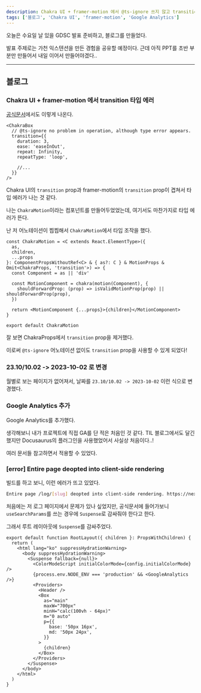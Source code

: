 ```yaml
---
description: Chakra UI + framer-motion 에서 @ts-ignore 쓰지 않고 transition prop 사용하기
tags: ['블로그', 'Chakra UI', 'framer-motion', 'Google Analytics']
---
```


오늘은 수요일 날 있을 GDSC 발표 준비하고, 블로그를 만들었다.

발표 주제로는 가천 익스텐션을 만든 경험을 공유할 예정이다. 근데 아직 PPT를 초반 부분만 만들어서 내일 이어서 만들어야겠다..

---

## 블로그

### Chakra UI + framer-motion 에서 transition 타입 에러

[공식문서](https://chakra-ui.com/getting-started/with-framer)에서도 이렇게 나온다.

```tsx
<ChakraBox
  // @ts-ignore no problem in operation, although type error appears.
  transition={{
    duration: 3,
    ease: 'easeInOut',
    repeat: Infinity,
    repeatType: 'loop',

    //...
  }}
/>
```

Chakra UI의 `transition` prop과 framer-motion의 `transition` prop이 겹쳐서 타입 에러가 나는 것 같다.

나는 `ChakraMotion`이라는 컴포넌트를 만들어두었었는데, 여기서도 마찬가지로 타입 에러가 뜬다.

난 저 어노테이션이 찝찝해서 `ChakraMotion`에서 타입 조작을 했다.

```tsx {5}
const ChakraMotion = <C extends React.ElementType>({
  as,
  children,
  ...props
}: ComponentPropsWithoutRef<C> & { as?: C } & MotionProps & Omit<ChakraProps, 'transition'>) => {
  const Component = as || 'div'

  const MotionComponent = chakra(motion(Component), {
    shouldForwardProp: (prop) => isValidMotionProp(prop) || shouldForwardProp(prop),
  })

  return <MotionComponent {...props}>{children}</MotionComponent>
}

export default ChakraMotion
```

잘 보면 ChakraProps에서 `transition` prop을 제거했다.

이로써 `@ts-ignore` 어노테이션 없이도 `transition` prop을 사용할 수 있게 되었다!

### 23.10/10.02 -> 2023-10-02 로 변경

월별로 보는 페이지가 없어져서, 날짜를 `23.10/10.02 -> 2023-10-02` 이런 식으로 변경했다.

### Google Analytics 추가

Google Analytics를 추가했다.

생각해보니 내가 프로젝트에 직접 GA를 단 적은 처음인 것 같다. TIL 블로그에서도 달긴 했지만 Docusaurus의 플러그인을 사용했었어서 사실상 처음이다..!

여러 문서들 참고하면서 적용할 수 있었다.

### [error] Entire page deopted into client-side rendering

빌드를 하고 보니, 이런 에러가 뜨고 있었다.

```bash
Entire page /log/[slug] deopted into client-side rendering. https://nextjs.org/docs/messages/deopted-into-client-rendering /log/[slug]
```

처음에는 저 로그 페이지에서 문제가 있나 싶었지만, 공식문서에 들어가보니 `useSearchParams`를 쓰는 경우에 `Suspense`로 감싸줘야 한다고 한다.

그래서 루트 레이아웃에 `Suspense`를 감싸주었다.

```tsx {5, 23}
export default function RootLayout({ children }: PropsWithChildren) {
  return (
    <html lang="ko" suppressHydrationWarning>
      <body suppressHydrationWarning>
        <Suspense fallback={null}>
          <ColorModeScript initialColorMode={config.initialColorMode} />
          {process.env.NODE_ENV === 'production' && <GoogleAnalytics />}
          <Providers>
            <Header />
            <Box
              as="main"
              maxW="700px"
              minH="calc(100vh - 64px)"
              m="0 auto"
              p={{
                base: '50px 16px',
                md: '50px 24px',
              }}
            >
              {children}
            </Box>
          </Providers>
        </Suspense>
      </body>
    </html>
  )
}
```
